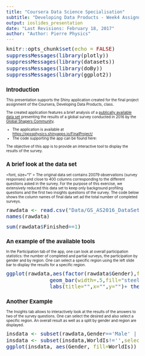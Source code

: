 ```yaml
---
title: "Coursera Data Science Specialisation"
subtitle: "Developing Data Products - Week4 Assignment"
output: ioslides_presentation
date: "Last Revisions: February 18, 2017"
author: "Author: Pierre Physics"
---
```


<style type="text/css">

body, td {
   font-size: 10px;
}
code.r{
  font-size: 14px;
}
pre {
  font-size: 14px
}
</style>

```r
knitr::opts_chunk$set(echo = FALSE)
suppressMessages(library(plotly))
suppressMessages(library(datasets))
suppressMessages(library(doBy))
suppressMessages(library(ggplot2))
```

## Introduction

This presentation supports the Shiny application created for the final project assignment of the Coursera, Developing Data Products, class.

The created application features a brief analysis of a <a href="https://shaperssurvey.org">publically available data set</a> presenting the results of a global survey conducted in 2016 by the <a href="https://www.globalshapers.org/fr">Global Shapers Community</a>.

- The application is available at <a href="https://ppssphysics.shinyapps.io/FinalProject/">https://ppssphysics.shinyapps.io/FinalProject/</a>
- The code supporting the app can be found here:

The objective of this app is to provide an interactive tool to display the results of the survey. 

## A brief look at the data set

<font, size="1" > The original data set contains 20079 observations (survey responses) and close to 400 columns corresponding to the different questions asked in the survey. For the purpose of this exercise, we extensively reduced this data set to keep only background profiling questions and the first two insights questions of the survey. The code below shows the column names of final data set ad the total number of completed surveys. </font>
```r
rawdata <- read.csv("Data/GS_AS2016_DataSet.csv",header=TRUE,sep=";")
names(rawdata)
```

```r
sum(rawdata$Finished==1)
```

## An example of the available tools

In the Participation tab of the app, one can look at overall participation statistics: the number of completed and partial surveys, the participation by gender and by region. One can select a specific region using the left slide bar to display the results for a specific region. 

```r
ggplot(rawdata,aes(factor(rawdata$Gender),fill=factor(rawdata$Gender)))+
              geom_bar(width=.5,fill="steelblue",colour="steelblue")+
              labs(title="",x="",y="")+ theme(legend.position="none")
```

## Another Example

The Insights tab allows to interactively look at the results of the answers to two of the survey questions. One can select the desired and also select a specific region. An overall result as well as a split by gender and region are displayed. 

```r
insdata <- subset(rawdata,Gender=='Male' | Gender=='Female',select=Finished:Identitiy)
insdata <- subset(insdata,WorldIs!='',select=Finished:Identitiy)
ggplot(insdata, aes(Gender, fill=WorldIs)) + geom_bar(width=.5,position="dodge")+labs(title="Would you say the world is...",x="",y="")
```

